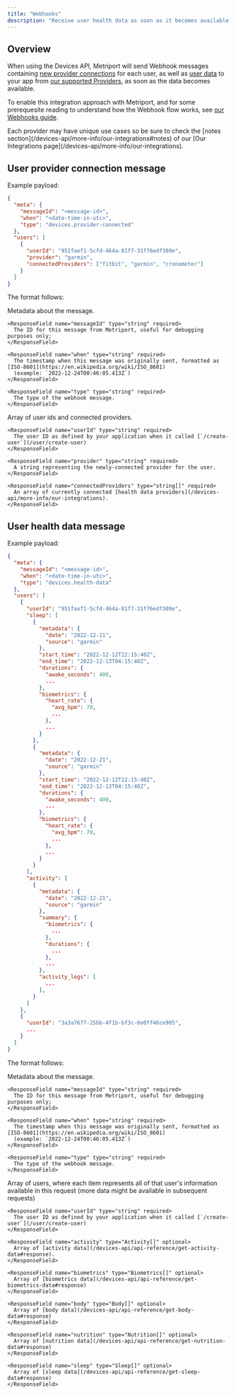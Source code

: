 ```yaml
---
title: "Webhooks"
description: "Receive user health data as soon as it becomes available."
---
```


## Overview

When using the Devices API, Metriport will send Webhook messages containing [new provider connections](#user-provider-connection-message) for each user, as well as [user data](#user-health-data-message) to your app from [our supported Providers](/devices-api/more-info/our-integrations), as soon as the data becomes available.

To enable this integration approach with Metriport, and for some prerequesite reading to understand
how the Webhook flow works, see [our Webhooks guide](/home/api-info/webhooks).

<Info>
  Each provider may have unique use cases so be sure to check the [notes
  section](/devices-api/more-info/our-integrations#notes) of our [Our Integrations
  page](/devices-api/more-info/our-integrations).
</Info>

## User provider connection message

Example payload:

```json
{
  "meta": {
    "messageId": "<message-id>",
    "when": "<date-time-in-utc>",
    "type": "devices.provider-connected"
  },
  "users": [
    {
      "userId": "951faef1-5cfd-464a-81f7-31f76edf309e",
      "provider": "garmin",
      "connectedProviders": ["fitbit", "garmin", "cronometer"]
    }
  ]
}
```

The format follows:

<ResponseField name="meta" type="string[]" required>
  Metadata about the message.
  <Expandable title="meta properties">

    <ResponseField name="messageId" type="string" required>
      The ID for this message from Metriport, useful for debugging purposes only;
    </ResponseField>

    <ResponseField name="when" type="string" required>
      The timestamp when this message was originally sent, formatted as [ISO-8601](https://en.wikipedia.org/wiki/ISO_8601)
      (example: `2022-12-24T00:46:05.413Z`)
    </ResponseField>

    <ResponseField name="type" type="string" required>
      The type of the webhook message.
    </ResponseField>

  </Expandable>
</ResponseField>

<ResponseField name="users" required>
  Array of user ids and connected providers.
  
  <Expandable title="Users properties">

    <ResponseField name="userId" type="string" required>
      The user ID as defined by your application when it called [`/create-user`](/user/create-user)
    </ResponseField>

    <ResponseField name="provider" type="string" required>
      A string representing the newly-connected provider for the user.
    </ResponseField>

    <ResponseField name="connectedProviders" type="string[]" required>
      An array of currently connected [health data providers](/devices-api/more-info/our-integrations).
    </ResponseField>

  </Expandable>
</ResponseField>

## User health data message

Example payload:

```json
{
  "meta": {
    "messageId": "<message-id>",
    "when": "<date-time-in-utc>",
    "type": "devices.health-data"
  },
  "users": [
    {
      "userId": "951faef1-5cfd-464a-81f7-31f76edf309e",
      "sleep": [
        {
          "metadata": {
            "date": "2022-12-21",
            "source": "garmin"
          },
          "start_time": "2022-12-12T22:15:40Z",
          "end_time": "2022-12-13T04:15:40Z",
          "durations": {
            "awake_seconds": 400,
            ...
          },
          "biometrics": {
            "heart_rate": {
              "avg_bpm": 70,
              ...
            },
            ...
          }
        },
        {
          "metadata": {
            "date": "2022-12-21",
            "source": "garmin"
          },
          "start_time": "2022-12-12T22:15:40Z",
          "end_time": "2022-12-13T04:15:40Z",
          "durations": {
            "awake_seconds": 400,
            ...
          },
          "biometrics": {
            "heart_rate": {
              "avg_bpm": 70,
              ...
            },
            ...
          }
        }
      ],
      "activity": [
        {
          "metadata": {
            "date": "2022-12-21",
            "source": "garmin"
          },
          "summary": {
            "biometrics": {
              ...
            },
            "durations": {
              ...
            },
            ...
          },
          "activity_logs": [
            ...
          ],
        }
      ]
    },
    {
      "userId": "3a3a7677-25bb-4f1b-bf3c-6e0ff46ce905",
      ...
    }
  ]
}
```

The format follows:

<ResponseField name="meta" type="string[]" required>
  Metadata about the message.
  <Expandable title="meta properties">

    <ResponseField name="messageId" type="string" required>
      The ID for this message from Metriport, useful for debugging purposes only;
    </ResponseField>

    <ResponseField name="when" type="string" required>
      The timestamp when this message was originally sent, formatted as [ISO-8601](https://en.wikipedia.org/wiki/ISO_8601)
      (example: `2022-12-24T00:46:05.413Z`)
    </ResponseField>

    <ResponseField name="type" type="string" required>
      The type of the webhook message.
    </ResponseField>

  </Expandable>
</ResponseField>

<ResponseField name="users" required>
  Array of users, where each item represents all of that user's information available in this request (more data might be available in subsequent requests)
  
  <Expandable title="Users properties">

    <ResponseField name="userId" type="string" required>
      The user ID as defined by your application when it called [`/create-user`](/user/create-user)
    </ResponseField>

    <ResponseField name="activity" type="Activity[]" optional>
      Array of [activity data](/devices-api/api-reference/get-activity-data#response).
    </ResponseField>

    <ResponseField name="biometrics" type="Biometrics[]" optional>
      Array of [biometrics data](/devices-api/api-reference/get-biometrics-data#response)
    </ResponseField>

    <ResponseField name="body" type="Body[]" optional>
      Array of [body data](/devices-api/api-reference/get-body-data#response)
    </ResponseField>

    <ResponseField name="nutrition" type="Nutrition[]" optional>
      Array of [nutrition data](/devices-api/api-reference/get-nutrition-data#response)
    </ResponseField>

    <ResponseField name="sleep" type="Sleep[]" optional>
      Array of [sleep data](/devices-api/api-reference/get-sleep-data#response)
    </ResponseField>

  </Expandable>
</ResponseField>
